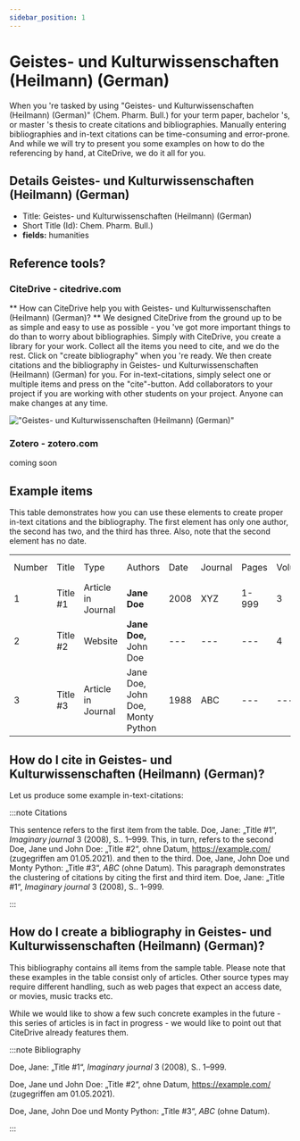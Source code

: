 ```yaml
---
sidebar_position: 1
---
```


# Geistes- und Kulturwissenschaften (Heilmann) (German)

When you 're tasked by using "Geistes- und Kulturwissenschaften (Heilmann) (German)" (Chem. Pharm. Bull.) for your term paper, bachelor 's, or master 's thesis to create citations and bibliographies.
Manually entering bibliographies and in-text citations can be time-consuming and error-prone. And while we will try to present you some examples on how to do the referencing by hand, at CiteDrive, we do it all for you.

## Details  Geistes- und Kulturwissenschaften (Heilmann) (German)
* Title: Geistes- und Kulturwissenschaften (Heilmann) (German)
* Short Title (Id): Chem. Pharm. Bull.)
* **fields:** humanities

## Reference tools?
### CiteDrive - citedrive.com
** How can CiteDrive help you with Geistes- und Kulturwissenschaften (Heilmann) (German)? **
We designed CiteDrive from the ground up to be as simple and easy to use as possible - you 've got more important things to do than to worry about bibliographies. Simply with CiteDrive, you create a library for your work. Collect all the items you need to cite, and we do the rest. Click on "create bibliography" when you 're ready. We then create citations and the bibliography in Geistes- und Kulturwissenschaften (Heilmann) (German) for you. For in-text-citations, simply select one or multiple items and press on the "cite"-button. Add collaborators to your project if you are working with other students on your project. Anyone can make changes at any time.


!["Geistes- und Kulturwissenschaften (Heilmann) (German)"](images/geistes-und-kulturwissenschaften-heilmann-german.svg "Choose Geistes- und Kulturwissenschaften (Heilmann) (German) in the CiteDrive App")

### Zotero - zotero.com

coming soon

## Example items

This table demonstrates how you can use these elements to create proper in-text citations and the bibliography. The first element has only one author, the second has two, and the third has three. Also, note that the second element has no date.


<table>
  <tr>
   <td>Number
   </td>
   <td>Title
   </td>
   <td>Type
   </td>
   <td>Authors
   </td>
   <td>Date
   </td>
   <td>Journal
   </td>
   <td>Pages
   </td>
   <td>Volume
   </td>
   <td>Issue
   </td>
   <td>Access Date
   </td>
  </tr>
  <tr>
   <td>1
   </td>
   <td>Title #1
   </td>
   <td>Article in Journal
   </td>
   <td><strong>Jane Doe</strong>
   </td>
   <td>2008
   </td>
   <td>XYZ
   </td>
   <td>1-999
   </td>
   <td>3
   </td>
   <td>2
   </td>
   <td>--
   </td>
  </tr>
  <tr>
   <td>
2
   </td>
   <td>Title #2
   </td>
   <td>Website
   </td>
   <td><strong>Jane Doe, </strong>John Doe
   </td>
   <td>---
   </td>
   <td>---
   </td>
   <td>---
   </td>
   <td>4
   </td>
   <td>---
   </td>
   <td>2020-05-01
   </td>
  </tr>
  <tr>
   <td>3
   </td>
   <td>Title #3
   </td>
   <td>Article in Journal
   </td>
   <td>Jane Doe, John Doe, Monty Python
   </td>
   <td>1988
   </td>
   <td>ABC
   </td>
   <td>---
   </td>
   <td>---
   </td>
   <td>16
   </td>
   <td>---
   </td>
  </tr>
</table>



## How do I cite in  Geistes- und Kulturwissenschaften (Heilmann) (German)?

Let us produce some example in-text-citations:

:::note Citations


This sentence refers to the first item from the table. Doe, Jane: „Title #1“, <i>Imaginary journal</i> 3 (2008), S.. 1–999. This, in turn, refers to the second Doe, Jane und John  Doe: „Title #2“, ohne Datum, https://example.com/ (zugegriffen am 01.05.2021).
and then to the third.  Doe, Jane, John Doe und Monty Python: „Title #3“, <i>ABC</i> (ohne Datum).
This paragraph demonstrates the clustering of citations by citing the first and third item. Doe, Jane: „Title #1“, <i>Imaginary journal</i> 3 (2008), S.. 1–999.

:::

## How do I create a bibliography in Geistes- und Kulturwissenschaften (Heilmann) (German)?

This bibliography contains all items from the sample table. Please note that these examples in the table consist only of articles. Other source types may require different handling, such as web pages that expect an access date, or movies, music tracks etc.

While we would like to show a few such concrete examples in the future - this series of articles is in fact in progress - we would like to point out that CiteDrive already features them.

:::note Bibliography

Doe, Jane: „Title #1“, <i>Imaginary journal</i> 3 (2008), S.. 1–999.

Doe, Jane und John  Doe: „Title #2“, ohne Datum, https://example.com/ (zugegriffen am 01.05.2021).

Doe, Jane, John Doe und Monty Python: „Title #3“, <i>ABC</i> (ohne Datum).



:::


        